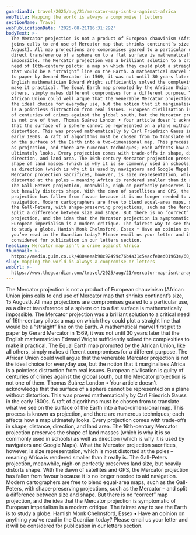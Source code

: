 ```yaml
---
guardianId: travel/2025/aug/21/mercator-map-isnt-a-against-africa
webTitle: Mapping the world is always a compromise | Letters
sectionName: Travel
webPublicationDate: '2025-08-21T16:31:29Z'
bodyText: >-
  The Mercator projection is not a product of European chauvinism (African Union
  joins calls to end use of Mercator map that shrinks continent’s size, 15
  August). All map projections are compromises geared to a particular use, as a
  direct transference of a sphere on to a flat surface is mathematically
  impossible. The Mercator projection was a brilliant solution to a critical
  need of 16th-century pilots: a map on which they could plot a straight line
  that would be a “straight” line on the Earth. A mathematical marvel first put
  to paper by Gerard Mercator in 1569, it was not until 30 years later that the
  English mathematician Edward Wright sufficiently solved the complexities to
  make it practical. The Equal Earth map promoted by the African Union, like all
  others, simply makes different compromises for a different purpose. The
  African Union could well argue that the venerable Mercator projection is not
  the ideal choice for everyday use, but the notion that it marginalises Africa
  is a pointless distraction from real issues. European civilisation is guilty
  of centuries of crimes against the global south, but the Mercator projection
  is not one of them. Thomas Suárez London • Your article doesn’t acknowledge
  that the surface of a sphere cannot be represented on a plane without
  distortion. This was proved mathematically by Carl Friedrich Gauss in the
  early 1800s. A raft of algorithms must be chosen from to translate what we see
  on the surface of the Earth into a two-dimensional map. This process is known
  as projection, and there are numerous techniques; each affects how a map
  ultimately looks. Every projection comes with trade-offs in shape, distance,
  direction, and land area. The 16th-century Mercator projection preserves the
  shape of land masses (which is why it is so commonly used in schools) as well
  as direction (which is why it is used by navigators and Google Maps). What the
  Mercator projection sacrifices, however, is size representation, which is most
  distorted at the poles – meaning Africa is rendered smaller than it really is.
  The Gall-Peters projection, meanwhile, nigh-on perfectly preserves land size,
  but heavily distorts shape. With the dawn of satellites and GPS, the Mercator
  projection has fallen from favour because it is no longer needed to aid
  navigation. Modern cartographers are free to blend equal-area maps, such as
  the Gall-Peters, with shape-preserving projections, such as the Mercator – and
  split a difference between size and shape. But there is no “correct” map
  projection, and the idea that the Mercator projection is symptomatic of
  European imperialism is a modern critique. The fairest way to see the Earth is
  to study a globe. Hamish Monk Chelmsford, Essex • Have an opinion on anything
  you’ve read in the Guardian today? Please email us your letter and it will be
  considered for publication in our letters section.
headline: Mercator map isn’t a crime against Africa
thumbnail: >-
  https://media.guim.co.uk/4804eeab98c92499c76b4a31c54acfe0ed01963e/60_69_2217_1773/500.jpg
slug: mapping-the-world-is-always-a-compromise-or-letters
webUrl: >-
  https://www.theguardian.com/travel/2025/aug/21/mercator-map-isnt-a-against-africa
---
```

The Mercator projection is not a product of European chauvinism (African Union joins calls to end use of Mercator map that shrinks continent’s size, 15 August). All map projections are compromises geared to a particular use, as a direct transference of a sphere on to a flat surface is mathematically impossible. The Mercator projection was a brilliant solution to a critical need of 16th-century pilots: a map on which they could plot a straight line that would be a “straight” line on the Earth. A mathematical marvel first put to paper by Gerard Mercator in 1569, it was not until 30 years later that the English mathematician Edward Wright sufficiently solved the complexities to make it practical. The Equal Earth map promoted by the African Union, like all others, simply makes different compromises for a different purpose. The African Union could well argue that the venerable Mercator projection is not the ideal choice for everyday use, but the notion that it marginalises Africa is a pointless distraction from real issues. European civilisation is guilty of centuries of crimes against the global south, but the Mercator projection is not one of them. Thomas Suárez London • Your article doesn’t acknowledge that the surface of a sphere cannot be represented on a plane without distortion. This was proved mathematically by Carl Friedrich Gauss in the early 1800s. A raft of algorithms must be chosen from to translate what we see on the surface of the Earth into a two-dimensional map. This process is known as projection, and there are numerous techniques; each affects how a map ultimately looks. Every projection comes with trade-offs in shape, distance, direction, and land area. The 16th-century Mercator projection preserves the shape of land masses (which is why it is so commonly used in schools) as well as direction (which is why it is used by navigators and Google Maps). What the Mercator projection sacrifices, however, is size representation, which is most distorted at the poles – meaning Africa is rendered smaller than it really is. The Gall-Peters projection, meanwhile, nigh-on perfectly preserves land size, but heavily distorts shape. With the dawn of satellites and GPS, the Mercator projection has fallen from favour because it is no longer needed to aid navigation. Modern cartographers are free to blend equal-area maps, such as the Gall-Peters, with shape-preserving projections, such as the Mercator – and split a difference between size and shape. But there is no “correct” map projection, and the idea that the Mercator projection is symptomatic of European imperialism is a modern critique. The fairest way to see the Earth is to study a globe. Hamish Monk Chelmsford, Essex • Have an opinion on anything you’ve read in the Guardian today? Please email us your letter and it will be considered for publication in our letters section.
